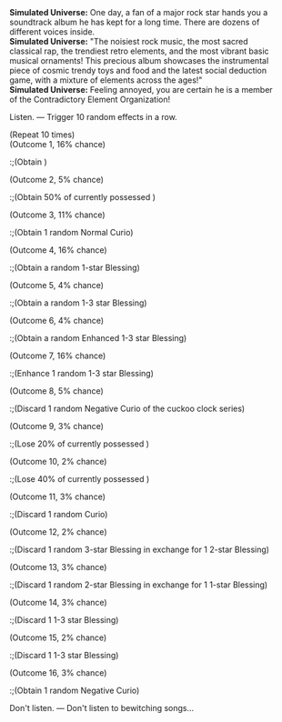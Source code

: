 {{Dialogue Start}}
:'''Simulated Universe:''' One day, a fan of a major rock star hands you a soundtrack album he has kept for a long time. There are dozens of different voices inside.
:'''Simulated Universe:''' "The noisiest rock music, the most sacred classical rap, the trendiest retro elements, and the most vibrant basic musical ornaments! This precious album showcases the instrumental piece of cosmic trendy toys and food and the latest social deduction game, with a mixture of elements across the ages!"
:'''Simulated Universe:''' Feeling annoyed, you are certain he is a member of the Contradictory Element Organization!
:{{DIcon|Star}} Listen. &mdash; Trigger 10 random effects in a row.
:;(Repeat 10 times)
:;(Outcome 1, 16% chance)
::;(Obtain {{Item|Cosmic Fragment|20|x=100}})
:;(Outcome 2, 5% chance)
::;(Obtain 50% of currently possessed {{Item|Cosmic Fragment|20}})
:;(Outcome 3, 11% chance)
::;(Obtain 1 random Normal Curio)
:;(Outcome 4, 16% chance)
::;(Obtain a random 1-star Blessing)
:;(Outcome 5, 4% chance)
::;(Obtain a random 1-3 star Blessing)
:;(Outcome 6, 4% chance)
::;(Obtain a random Enhanced 1-3 star Blessing)
:;(Outcome 7, 16% chance)
::;(Enhance 1 random 1-3 star Blessing)
:;(Outcome 8, 5% chance)
::;(Discard 1 random Negative Curio of the cuckoo clock series)
:;(Outcome 9, 3% chance)
::;(Lose 20% of currently possessed {{Item|Cosmic Fragment|20}})
:;(Outcome 10, 2% chance)
::;(Lose 40% of currently possessed {{Item|Cosmic Fragment|20}})
:;(Outcome 11, 3% chance)
::;(Discard 1 random Curio)
:;(Outcome 12, 2% chance)
::;(Discard 1 random 3-star Blessing in exchange for 1 2-star Blessing)
:;(Outcome 13, 3% chance)
::;(Discard 1 random 2-star Blessing in exchange for 1 1-star Blessing)
:;(Outcome 14, 3% chance)
::;(Discard 1 1-3 star Blessing)
:;(Outcome 15, 2% chance)
::;(Discard 1 1-3 star Blessing)
:;(Outcome 16, 3% chance)
::;(Obtain 1 random Negative Curio)
:{{DIcon|Star}} Don't listen. &mdash; Don't listen to bewitching songs...
{{Dialogue End}}